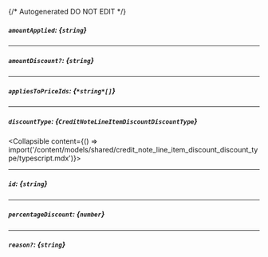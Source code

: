 {/* Autogenerated DO NOT EDIT  */}

##### `amountApplied`: *{`string`}*

---
##### `amountDiscount?`: *{`string`}*

---
##### `appliesToPriceIds`: *{`*string*[]`}*

---
##### `discountType`: *{`CreditNoteLineItemDiscountDiscountType`}*
<Collapsible content={() => import('/content/models/shared/credit_note_line_item_discount_discount_type/typescript.mdx')}>
</Collapsible>

---
##### `id`: *{`string`}*

---
##### `percentageDiscount`: *{`number`}*

---
##### `reason?`: *{`string`}*

